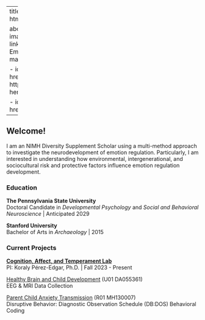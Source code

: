 
---
title: "Lucia Herrero"
format: html
editor: visual

about: 
  template: trestles
  image: img/headshot.jpg
  links: 
    - icon: envelope
      text: Email
      href: mailto:luciaherrero@psu.edu
      
    - icon: github
      text: Github
      href: https://github.com/lucia-herrero
      
    - icon: flower2
      text: OSF
      href: https://osf.io/8wx7e
---

## Welcome!

I am an NIMH Diversity Supplement Scholar using a multi-method approach to investigate the neurodevelopment of emotion regulation. Particularly, I am interested in understanding how environmental, intergenerational, and sociocultural risk and protective factors influence emotion regulation development.  

### Education

**The Pennsylvania State University** \
Doctoral Candidate in *Developmental Psychology* and *Social and Behavioral Neuroscience* \| Anticipated 2029 

**Stanford University** \
Bachelor of Arts in *Archaeology* \| 2015 

### Current Projects

**[Cognition, Affect, and Temperament Lab](https://www.catlabpsu.com/)**\
PI: Koraly Pérez-Edgar, Ph.D. \| Fall 2023 - Present 

[Healthy Brain and Child Development](https://heal.nih.gov/research/infants-and-children/healthy-brain#:~:text=Research%20Spotlights,Predict%20Health%20Later%20in%20Life%3F) \(U01 DA055361)\
EEG & MRI Data Collection\

[Parent Child Anxiety Transmission](https://www.catlabpsu.com/research#PCAT) \(R01 MH130007)\
Disruptive Behavior: Diagnostic Observation Schedule \(DB:DOS) Behavioral Coding 


